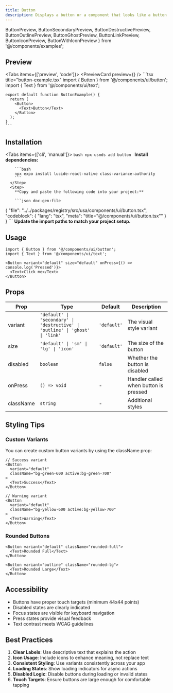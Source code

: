 ```yaml
---
title: Button
description: Displays a button or a component that looks like a button.
---
```


  ButtonPreview,
  ButtonSecondaryPreview,
  ButtonDestructivePreview,
  ButtonOutlinePreview,
  ButtonGhostPreview,
  ButtonLinkPreview,
  ButtonIconPreview,
  ButtonWithIconPreview
} from '@/components/examples';

## Preview

<Tabs items={['preview', 'code']}>
  <Tab value="preview">
    <PreviewCard preview={<ButtonPreview />} />
  </Tab>
  <Tab value="code">
    ```tsx title="button-example.tsx"
    import { Button } from '@/components/ui/button';
    import { Text } from '@/components/ui/text';

    export default function ButtonExample() {
      return (
        <Button>
          <Text>Button</Text>
        </Button>
      );
    }
    ```
  </Tab>
</Tabs>

## Installation

<Tabs items={['cli', 'manual']}>
  <Tab value="cli">
    ```bash
    npx usmds add button
    ```
  </Tab>
  <Tab value="manual">
    <Steps>
      <Step>
        **Install dependencies:**

        ```bash
        npx expo install lucide-react-native class-variance-authority
        ```
      </Step>
      <Step>
        **Copy and paste the following code into your project:**

        ```json doc-gen:file
{
  "file": "../../packages/registry/src/usa/components/ui/button.tsx",
  "codeblock": {
    "lang": "tsx",
    "meta": "title=\"@/components/ui/button.tsx\""
  }
}
        ```
      </Step>
      <Step>
        **Update the import paths to match your project setup.**
      </Step>
    </Steps>
  </Tab>
</Tabs>

## Usage

```tsx
import { Button } from '@/components/ui/button';
import { Text } from '@/components/ui/text';

<Button variant="default" size="default" onPress={() => console.log('Pressed')}>
  <Text>Click me</Text>
</Button>
```

## Props

| Prop | Type | Default | Description |
|------|------|---------|-------------|
| variant | `'default' \| 'secondary' \| 'destructive' \| 'outline' \| 'ghost' \| 'link'` | `'default'` | The visual style variant |
| size | `'default' \| 'sm' \| 'lg' \| 'icon'` | `'default'` | The size of the button |
| disabled | `boolean` | `false` | Whether the button is disabled |
| onPress | `() => void` | - | Handler called when button is pressed |
| className | `string` | - | Additional styles |


## Styling Tips

### Custom Variants

You can create custom button variants by using the className prop:

```tsx
// Success variant
<Button
  variant="default"
  className="bg-green-600 active:bg-green-700"
>
  <Text>Success</Text>
</Button>

// Warning variant
<Button
  variant="default"
  className="bg-yellow-600 active:bg-yellow-700"
>
  <Text>Warning</Text>
</Button>
```

### Rounded Buttons

```tsx
<Button variant="default" className="rounded-full">
  <Text>Rounded Full</Text>
</Button>

<Button variant="outline" className="rounded-lg">
  <Text>Rounded Large</Text>
</Button>
```

## Accessibility

- Buttons have proper touch targets (minimum 44x44 points)
- Disabled states are clearly indicated
- Focus states are visible for keyboard navigation
- Press states provide visual feedback
- Text contrast meets WCAG guidelines

## Best Practices

1. **Clear Labels**: Use descriptive text that explains the action
2. **Icon Usage**: Include icons to enhance meaning, not replace text
3. **Consistent Styling**: Use variants consistently across your app
4. **Loading States**: Show loading indicators for async actions
5. **Disabled Logic**: Disable buttons during loading or invalid states
6. **Touch Targets**: Ensure buttons are large enough for comfortable tapping
